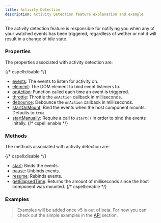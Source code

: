 ```yaml
---
title: Activity Detection
description: Activity Detection feature explanation and example
---
```


The activity detection feature is responsible for notifying you when any of your
watched events has been triggered, regardless of wether or not it will result in
a change of idle state.

### Properties

The properties associated with activity detection are:

{/* cspell:disable */}
- [events](/docs/api/props#events): The events to listen for activity on.
- [element](/docs/api/props#element): The DOM element to bind event listeners to.
- [onAction](/docs/api/props#onaction): Function called each time an event is triggered.
- [throttle](/docs/api/props#throttle): Throttle the `onAction` callback in milliseconds.
- [debounce](/docs/api/props#debounce): Debounce the `onAction` callback in milliseconds.
- [startOnMount](/docs/api/props#startonmount): Bind the events when the host component mounts. Defaults to `true`.
- [startManually](/docs/api/props#startmanually): Require a call to `start()` in order to bind the events initally.
{/* cspell:enable */}

### Methods

The methods associated with activity detection are:

{/* cspell:disable */}
- [start](/docs/api/methods#start): Binds the events.
- [pause](/docs/api/methods#pause): Unbinds events.
- [resume](/docs/api/methods#resume): Rebinds events.
- [getElapsedTime](/docs/api/methods#getelapsedtime): Returns the amount of milliseconds since the host component was mounted.
{/* cspell:enable */}

### Examples

> Examples will be added once v5 is out of beta. For now you can check out the
> simple examples in the [API](/docs/api/use-idle-timer) section.